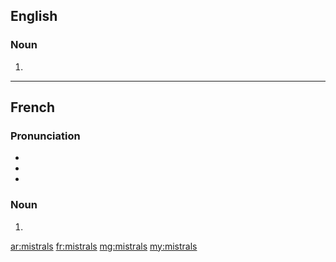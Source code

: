 ==English==

===Noun===
{{head|en}}

# {{plural of|mistral}}

----

==French==

===Pronunciation===
* {{IPA|/mis.tʁal/|lang=fr}}
* {{homophones|mistral|lang=fr}}
* {{hyphenation|mis|trals|lang=fr}}

===Noun===
{{head|fr|plural}} {{m-p}}

# {{plural of|mistral|lang=fr}}

[[ar:mistrals]]
[[fr:mistrals]]
[[mg:mistrals]]
[[my:mistrals]]